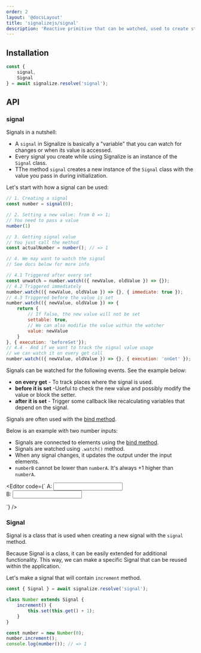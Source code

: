 ```yaml
---
order: 2
layout: '@docsLayout'
title: 'signalizejs/signal'
description: 'Reactive primitive that can be watched, used to create stores, or bound to element properties and attributes.'
---
```



## Installation
<ImportMapDependencies module="signal" />

```js
const {
	signal,
	Signal
} = await signalize.resolve('signal');
```

## API

### signal
Signals in a nutshell:
- A `signal` in Signalize is basically a "variable" that you can watch for changes or when its value is accessed.
- Every signal you create while using Signalize is an instance of the `Signal` class.
- TThe method `signal` creates a new instance of the `Signal` class with the value you pass in during initialization.

Let's start with how a signal can be used:
```js
// 1. Creating a signal
const number = signal(0);

// 2. Setting a new value: from 0 => 1;
// You need to pass a value
number(1)

// 3. Getting signal value
// You just call the method
const actualNumber = number(); // => 1

// 4. We may want to watch the signal
// See docs below for more info

// 4.1 Triggered after every set
const unwatch = number.watch(({ newValue, oldValue }) => {});
// 4.2 Triggered immediately
number.watch(({ newValue, oldValue }) => {}, { immediate: true });
// 4.3 Triggered before the value is set
number.watch(({ newValue, oldValue }) => {
	return {
		// If false, the new value will not be set
		settable: true,
		// We can also modifie the value within the watcher
		value: newValue
	}
}, { execution: 'beforeSet'});
// 4.4 - And if we want to track the signal value usage
// we can watch it on every get call
number.watch(({ newValue, oldValue }) => {}, { execution: 'onGet' });
```

Signals can be watched for the following events. See the example below:
- **on every get** - To track places where the signal is used.
- **before it is set** -Useful to check the new value and possibly modify the value or block the setter.
- **after it is set** - Trigger some callback like recalculating variables that depend on the signal.

Signals are often used with the [bind method](/plugins/signalizejs-bind).

Below is an example with two number inputs:
- Signals are connected to elements using the [bind method](/plugins/signalizejs-bind).
- Signals are watched using `.watch()` method.
- When any signal changes, it updates the output under the input elements.
- `numberB` cannot be lower than `numberA`. It's always +1 higher than `numberA`.

<Editor code={`
A: <input id="numberA" type="number"><br>
B: <input id="numberB" type="number"><br>
<span id="output"></span>

<script type="importmap">${createImportMapJson(['signal', 'bind'])}</script>

<script type="module">

	const { resolve } = new Signalize();
	const { signal, bind } = await resolve('signal', 'bind');

	// 1. Init Signals
	const numberA = signal(1);
	const numberB = signal(2);

	// 2. Bind signals to inputs
	// bind(element, attributes)
	bind(document.querySelector('#numberA'), { value: numberA });
	bind(document.querySelector('#numberB'), { value: numberB });

	// 3. Bind signal to output.
	bind(document.querySelector('#output'), {
		// 4. In case we need to pass more than just a Signal
		// into the bind function, we need to tell the function
		// which signals to watch. The array contains signals
		// to watch and the listener goes last [...signals, listener]
		html: [numberA, numberB, () => \`Outpout is: \${numberA + numberB}\`]
	})

	// 5. Watch numberA,
	// Execute watcher immediatelly {immediate: true }
	numberA.watch(({ newValue }) => {
		// 6. When number A is set, automatically increase
		// numberB if it is smaller than A
		if (newValue > numberB()) {
			numberB(newValue + 1);
		}
	}, { immediate: true });

	// 7. Watch number B, execute it before it is set
	numberB.watch(({ newValue, oldValue }) => {
		// 8. When number B is set, but is smaller than number A,
		// return the old value and block setting the value
		if (newValue < numberA()) {
			return {
				value: oldValue,
				settable: false
			}
		}
	}, { execution: 'beforeSet' });
</script>
`} />

### Signal
Signal is a class that is used when creating a new signal with the `signal` method.

Because Signal is a class, it can be easily extended for additional functionality.
This way, we can make a specific Signal that can be reused within the application.

Let's make a signal that will contain `increment` method.
```js
const { Signal } = await signalize.resolve('signal');

class Number extends Signal {
	increment() {
		this.set(this.get() + 1);
	}
}

const number = new Number(0);
number.increment();
console.log(number()); // => 1
```
